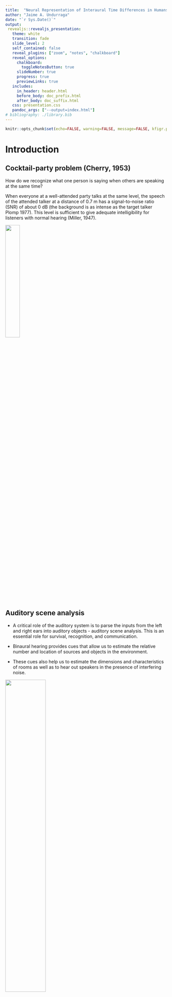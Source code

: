 ```yaml
---
title:  "Neural Representation of Interaural Time Differences in Humans – the ITD damping function"
author: "Jaime A. Undurraga"
date: "`r Sys.Date()`"
output: 
 revealjs::revealjs_presentation:
   theme: white
   transition: fade
   slide_level: 2
   self_contained: false
   reveal_plugins: ["zoom", "notes", "chalkboard"]
   reveal_options:
     chalkboard: 
       toggleNotesButton: true
     slideNumber: true
     progress: true
     previewLinks: true
   includes:
     in_header: header.html
     before_body: doc_prefix.html
     after_body: doc_suffix.html
   css: presentation.css
   pandoc_args: ["--output=index.html"] 
# bibliography: ./library.bib  
---
```


```r
knitr::opts_chunk$set(echo=FALSE, warning=FALSE, message=FALSE, kfigr.prefix=TRUE, kfigr.link=TRUE, comment=NA)


```

# Introduction

## Cocktail-party problem (Cherry, 1953)

How do we recognize what one person is saying when others are speaking at the same time?

When everyone at a well-attended party talks at the same level, the speech of the attended talker at a distance of 0.7 m has a signal-to-noise ratio (SNR) of about 0 dB (the background is as intense as the target talker Plomp 1977). 
This level is sufficient to give adequate intelligibility for listeners with normal hearing (Miller, 1947).

![](./figures/cocktail_party_effect.png){width=30%}

## Auditory scene analysis
- A critical role of the auditory system is to parse the inputs from the left and right ears into auditory objects - auditory scene analysis. This is an essential role for survival, recognition, and communication.

- Binaural hearing provides cues that allow us to estimate the relative number and location of sources and objects in the environment.

- These cues also help us to estimate the dimensions and characteristics of rooms as well as to hear out speakers in the presence of interfering noise.


![](./figures/casa_Grothe_2010.png){width=50%}

Grothe et al. (2010)

<!-- ##  -->

<!-- >- When the speech sources are spatially separated, normal listeners can perceptually segregate and selectively attend to the source of interest if the sounds arrive from the same location - **spatial release from masking (SRM) ** (Freyman et al., 1999; Brungart, 2001; Freyman -->
<!-- et al., 2001; Hawley et al., 2004) -->


<!-- >- This task is extreamly challenging for listeners with sensorineural hearing loss (with or without hearing aids) or with cochlear implants (Loizou et al., 2009; Marrone et al., 2008). -->


<!-- >- Moreover, listeners with "normal" hearing and elder listeners experience great difficulty when listening in the presence of background noise (Ruggles et al., 2011; Swaminathan et al., 2015; Gallun et al., 2013). -->

<!-- >- Hearing impaired listeners with symmetric binaural hearing often demonstrate reduced SRM primarily due to increased thresholds in spatially separated conditions (Arbogast et al., 2005; Marrone et al., 2008b; Best et al., 2012) -->


## Which features are conveyed by speech sounds?

- Temporal fine structure (TFS)
- Envelope information (ENV)

![](./figures/temporal-example.png){width=70%}


## Binaural cues

When listening to sounds, we rely on three mechanisms for both sound localization and auditory scene analysis 

- Interaural level differences (ILDs)
- Interaural time differences (ITDs)
- Interaural coherence

![](./figures/itd_ild_cartoon.png){width=60%}

## Temporal fine structure and envelope ITDs

![](./figures/itd_env_0_5.png)  ![](./figures/itd_env_2_0.png)

Why ITDs?

- Speech reception thresholds (SRTs) can **improve up to 10 dB** when sources are separated in space (Hawley et al., 2004).
- Binaural hearing **improves tolerance in reverberating environments** (Harris and Reitz, 1985)
- **Binaural hearing abilities decrease with advancing age**  (Ross, 2008; 2007, Vercammen et al. 2018). 


What about long ITDs?

- Longer ITDs become relevant in reverberation and for integration of multiple sources
- ITDs in the envelope of common amplitude modulation may become the cue for broadband noise stimuli with long ITD (beyond the range for sound localization)
- Robust lateralization has been shown for long ITD of up to 20 ms (only possible below 1500 Hz; (Mossop and Culling, 1998).



<!-- ## Localization using ITDs -->

<!-- <img class="fragment" data-fragment-index="0" src="./figures/azimuth_itd.png" width="40%"> -->
<!-- <img class="fragment" data-fragment-index="1" src="./figures/itd_ir.png" width="50%"> -->

<!-- <li class="fragment" data-fragment-index="2">  -->
<!-- ITDs within the physiological range experienced by human listeners are about ±760 μs; (e.g. Constan and Hartmann (2003) and Hartmann and Macaulay (2014)) </li> -->

<!-- <li class="fragment" data-fragment-index="3"> -->
<!-- ITDs (using fine structure) are useful for frequencies below  1500 Hz -->
<!-- </li> -->

<!-- <li class="fragment" data-fragment-index="4"> -->
<!-- ITDs in the envelope of the signal are also used to determine the location of a source in both lower and higher frequencies. -->
<!-- </li> -->


<!-- ## The precedence effect -->

<!-- <img src="./figures/precedence_effect_cartoon.png" width="80%"> -->
<!-- <br> -->
<!-- (Dietz et al. 2013) -->

<!-- <li class="fragment" data-fragment-index="0">  -->
<!-- A single auditory event is perceived at the direction of the first direct wave front (2 and 50 ms later, even when reflections are 10 dB louder) -->
<!-- </li> -->

<!-- <li class="fragment" data-fragment-index="1"> -->
<!-- Asymmetric hearing loss, hearing impairment and ageing negatively affect the precedence effect (Akeroyd and Guy, -->
<!-- 2011). This can only partially restored by hearing aids. -->
<!-- </li> -->
 
<!-- # Binaural processing and speech understanding -->

<!-- ## Binaural Redundancy -->

<!-- - Loudness doubles when the two ears are used instead of one ear for a sound coming from the front of the listener (a single ear would require an increase of about 10 dB; Fletcher and Munson, 1933) -->

<!-- - Just noticeable differences in intensity and frequency improve with signal redundancy -->

<!-- - Speech recognition in the presence of background noise improves (Marrone 2008, Neher 2009) -->

<!-- - Hearing impairment may lead to a slightly weaker binaural benefit in patients  (Dillon, 2001) -->

<!-- - Binaural stimulation sounds can be louder than with a monaural presentation without causing discomfort (even true for CI-treated patient) -->

<!-- ## Binaural Release from Masking (or Binaural Squelch; or Hirsh effect) -->

<!-- <img class="fragment" data-fragment-index="0" src="./figures/bmld_cartoon_n0s0.png" width="45%" data-audio-src="./audio/convolved/sinusoidal_arctic_a0002_d_type_noise_target_0_d1_0_d2_0_snr_-10.wav" data-audio-advance=-1 data-audio-advance=-1 > -->
<!-- <img class="fragment" data-fragment-index="1" src="./figures/bmld_cartoon_n0spi.png" width="45%" data-audio-src="./audio/convolved/sinusoidal_arctic_a0002_d_type_noise_target_0_d1_90_d2_-90_snr_-10.wav" data-audio-advance=-1 data-audio-advance=-1> -->

<!-- <li class="fragment" data-fragment-index="2"> Binaural release from masking may improve detection threshold up to about 16 dB for frequencies around 250 Hz and around 3 dB at 1500 Hz </li> -->

<!-- ## Spatial Release from Masking   -->

<!-- <img class="fragment" data-fragment-index="0" src="./figures/bmld_cartoon_srm_front.png" width="45%" data-audio-src="./audio/convolved/convolved_arctic_a0002_d_type_speech_target_0_d1_0_d2_0_snr_0.wav" data-audio-advance=-1 data-audio-advance=-1 > -->
<!-- <img class="fragment" data-fragment-index="1" src="./figures/bmld_cartoon_srm.png" width="45%" data-audio-src="./audio/convolved/convolved_arctic_a0002_d_type_speech_target_0_d1_-80_d2_80_snr_0.wav" data-audio-advance=-1 data-audio-advance=-1> -->

<!-- <li class="fragment" data-fragment-index="2">  -->
<!-- Binaural release from masking may improve detection thresholds up to 12 dB for multiple speech interferers (Jones and Litovsky, 2011), and facilitates source segregation provided that streaming can build up and natural onset cues are present (Drennan, Gatehouse, and Lever, 2003). -->
<!-- </li> -->

<!-- <li class="fragment" data-fragment-index="3">  -->
<!-- Segregation is always better for the combination of both ITDs and ILDs cues (Culling, Hawley, and Litovsky 2004) -->
<!-- </li> -->

<!-- <li class="fragment" data-fragment-index="4">  -->
<!-- A separation of only 10° between two voices is already strong enough to allow segregation  (Brungart and Simpson, 2007). -->
<!-- </li> -->


<!-- <li class="fragment" data-fragment-index="5"> ITD is a critical spatial cue for sound localization and speech perception in noise (Bronkhorst & -->
<!-- Plomp, 1988; Wightman & Kistler, 1992). -->
<!-- </li> -->

<!-- # Autditory Pathway -->

<!-- ## -->


<!-- ![](./figures/spectrogram_cheap.png){width=60%} ![](./figures/raster.png){width=35%} -->


<!-- ## Auditory pathway -->

<!-- ![](./figures/auditory_pathway.png){width=50%} -->

<!-- (Amunts, K. et al. 2012) -->


## Aims

The aims of this study are: 

- To assess the neurophysiological basis for envelope encoding of low frequency sounds to sounds with ITDs within and outside the ethological range.
- To evaluate objective measurements of binaural processing using EEG and fNIRS. 
- To infer the underlying mechanisms for ITD processing in human listeners.


<!-- # Neurophysiological binaural processing in humans -->

<!-- ## Electroencephalogram (EEG) -->

<!-- ![](./figures/Luck_2005_erp.png){width=50%} -->
<!-- <img src="" width="60%"> -->

<!-- (From Luck 2005) -->


# Experiments


## EEG Experiments

![](./figures/eeg_setting.png){width="60%"}


- Binaural recordings were obtained from 10 NH participants.
- 64 + 2 + 2 channels recording (amplifier: Biosemi ActiveTwo system).
- Fs: 16384 kHz / 24 bits (Low-pass: 3 kHz)
- Denoising source separation (DSS)
- Hottelling T2 test for individual analysis
 

## Methods

Objective measures of binaural processing can be obtained by using stimuli where the temporal structure is manipulated so that the perceived location of the sound image changes periodically (e.g. 6.7 Hz) over time. 

![](./figures/stimulus_example.png){width=55%}


- Stimuli consisted of narrow-bandpass noise (300 - 700 Hz) at 75 dB SPL

## Methods

- By switching the "sound image" from left to right at 6.7 Hz, a strong steady-state response is evoked at that particular frequency

- ITMs: −0.5/ + 0.5 ms, −1.0/ + 1.0 ms, −1.5/ + 1.5 ms, −2.0/ + 2.0 ms, −2.5/ + 2.5 ms, −3.0/ + 3.0 ms, −4.0/ + 4.0 ms


<ul class="fragment" data-fragment-index="1" style="text-align: center">
<video width="320" height="240" controls source src="./figures/example0.5_-0.5.mp4" type="video/mp4">
</ul>


<!-- ## Neural representation of asymmetric interaural time modulations (ITMs) -->

<!-- - ITMs: 0/ + 0.5 ms, 0/ + 1.5 ms, 0/ + 2.0 ms, 0/ + 3.0 ms, 0/ + 4.0 ms. -->

<!-- <img src="./figures/average-itds-zero-ref.png" width="40%"> -->
<!-- <img src="./figures/itm-fr-asym-scalp.png" width="11%"> -->


<!-- ##  -->

<!-- <img src="./figures/itm-fr-coherence-zero-ref-gfp.png" width="40%"> -->
<!-- <img src="./figures/itm-fr-zero-ref-diff.png" width="35%"> -->



<!-- # Testing the independence of ITD detectors -->

<!-- ## -->
<!-- - ITMs: −0.5/ + 0.5 ms -->

<!-- <img src="./figures/neural_density_stern_shear_itd_-0.5.png" width="45%"> -->
<!-- <img src="./figures/neural_density_stern_shear_itd_0.5.png" width="45%"> -->

<!-- - the ITM between −0.5 ms and −0.5 ms should be less adapted (different neural activation) -->

<!-- ## -->
<!-- - ITMs: −0.5/ + 1.5 ms -->

<!-- <img src="./figures/neural_density_stern_shear_itd_-0.5.png" width="45%"> -->
<!-- <img src="./figures/neural_density_stern_shear_itd_1.5.png" width="45%"> -->

<!-- - the ITM between −0.5 ms and 1.5 ms should be more adapted (common neural activation) -->

<!-- ## -->
<!-- - ITMs: +0.5/ + 1.5 ms. -->

<!-- <img src="./figures/neural_density_stern_shear_itd_0.5.png" width="45%"> -->
<!-- <img src="./figures/neural_density_stern_shear_itd_1.5.png" width="45%"> -->

<!-- - the ITM between +0.5 ms and +1.5 ms should be less adapted (different neural activation) -->



<!-- ## Results  -->

<!-- <div class="column" style="float:left; width:50%; text-align: center"> -->
<!-- <img src="./figures/itm-fr-adaptation-gfp.png" width="70%"> -->
<!-- </div> -->

<!-- <div class="column" style="float:right; width:50%; text-align: center"> -->
<!-- <img src="./figures/itm-fr-adaptation-gfp-diff.png" width="80%"> -->
<!-- </div> -->

<!-- <img src="./figures/Salminen_2018.png" width="30%"> -->
<!-- <br> -->
<!-- Salminen et al. 2018 -->

## Neural representation of symmetric ITMs

![](./figures/average-itds-coherence.png){width=50%} ![](./figures/scalp_map_coherence.png){width=8.2%}




## Neural representation of symmetric ITMs

- ITMs: −0.5/ + 0.5 ms, −1.0/ + 1.0 ms, −1.5/ + 1.5 ms, −2.0/ + 2.0 ms, −2.5/ + 2.5 ms, −3.0/ + 3.0 ms, −4.0/ + 4.0 ms

![](./figures/itm-fr-coherence-gfp.png){width=50%} ![](./figures/itm-fr-coherence.png){width=33%} 

- Significant effect of the ITM (F(7,56.4) = 6.6, p < 0.001).


# FNIRs Experiment

## Functional near-infrared spectroscopy (fNIRS)


- Neuroimaging technique for measuring brain activity.
- It uses light to measures the change in concentration of haemoglobin in blood: a proxy measure of total local neural activity (similar to fMRI).



![](./figures/fnirs_diagram.png){width=20%} ![](./figures/oxygenated_deoxygenated_blood.jpg){width=20%} ![](./figures/fNIRS.jpeg){width=20%} ![](./figures/tipical_fNIR_bold_response.png){width=20%}


- The brain needs oxygen to function. Blood carries oxygen to the brain as fuel for your neurons. 
 
- When a region of the brain requires more energy, additional oxygenated blood is pumped to the area.

- As the brain uses oxygen, haemoglobin (carrying O2) gets de-oxygenated (it turns bluish). 
 
- fNIRs provides an estimation of oxygenated and de-oxygenated levels which is used as proxy measurement for brain activity.

## Methods

- 10 Participants
- Same ITMs as in EEG: −0.5/ + 0.5 ms, −1.0/ + 1.0 ms, −1.5/ + 1.5 ms, −2.0/ + 2.0 ms, −2.5/ + 2.5 ms, −3.0/ + 3.0 ms, −4.0/ + 4.0 ms **(6.7 Hz)**
- Stimuli consisted of narrow-bandpass noise (300 - 700 Hz) at 75 dB SPL
- fNIRs were elicited by presenting 25 trials of 6 seconds separated by 15-30 s of silence.
- 16 LED light sources and 16 avalanche photo-diode light detectors (NIRScout, NIRX, Germany)
- Fs: 7 Hz



## Results 

![](./figures/fnirs_average_hbo_hbr.jpg){width=30%} ![](./figures/fnirs_itd_hbo.jpg){width=50%}


## Results 

![](./figures/fnirs_optodes_responses.jpg){width=100%}

## EEG and fNIRS

![](./figures/robust_correlation_eeg_fnirs.png){width=50%}

<!-- ## Results -->

<!-- - The damping pattern may result by the trade-off between conflicting envelope and fine structure ITD.  -->
<!-- Whilst the envelope has a consistent ITD across all conditions, the interaural phase difference (IPD) of the 500 Hz carrier does not. -->
<!-- </div> -->

<!-- <div class="column" style="float:left; width:60%; text-align: left"> -->
<!-- <img class="fragment" data-fragment-index="1" src="./figures/itd_env_0_5.png" width="40%"> -->
<!-- <img class="fragment" data-fragment-index="2" src="./figures/itd_env_1_0.png" width="40%"> -->

<!-- <img class="fragment" data-fragment-index="3" src="./figures/itd_env_1_5.png" width="40%"> -->
<!-- <img class="fragment" data-fragment-index="4" src="./figures/itd_env_2_0.png" width="40%"> -->
<!-- </div> -->


<!-- <li class="fragment" data-fragment-index="1"> -->
<!-- At −0.5/ + 0.5 ms (−90 ◦ / 90 ◦ IPD), the IPD of the centre frequency is consistent with the envelope ITD. -->
<!-- </li> -->

<!-- <li class="fragment" data-fragment-index="2"> -->
<!-- At −1.0/ + 1.0 ms (−180 ◦ / 180 ◦ IPD), the IPD of the centre frequency is ambiguous. -->
<!-- </li> -->

<!-- <li class="fragment" data-fragment-index="3"> -->
<!-- At −1.5/ + 1.5 ms (−270 ◦ / 270 ◦ IPD), the IPD of the centre frequency is conflicting with the envelope ITD, i.e. the fine structure IPD leads in the right ear whilst the envelope ITD leads on the left ear. -->
<!-- </li> -->

<!-- <li class="fragment" data-fragment-index="4"> -->
<!-- At −2.0/ + 2.0 ms (−360 ◦ / 360 ◦ IPD), there is not IPD in the fine structure at the centre frequency, and so no conflicting cues. -->
<!-- </li> -->


<!-- ## Neural representation from a model -->

<!-- <div class="column" style="float:left; width:50%; text-align: right"> -->
<!-- <img src="./figures/ave_adapted_neural_activity_pi_limit_probe_-0.5_800.0_1400.0.png" width="100%"> -->
<!-- <br> -->
<!-- Activation difference using Salminen  $\pi$-limit -->

<!-- <img src="./figures/ave_adapted_neural_activity_pi_limit_probe_-0.5_300.0_700.0.png" width="100%"> -->
<!-- <br> -->
<!-- Activation difference using Salminen  $\pi$-limit -->
<!-- </div> -->


<!-- <div class="column" style="float:right; width:50%; text-align: center"> -->
<!-- <img src="./figures/ave_adapted_neural_activity_pi_limit_undurraga_sym.png" width="100%"> -->
<!-- <br> -->
<!-- Activation difference my data (rms) activity $\pi$-limit -->
<!-- </div> -->


<!-- ## Predicted average neural activity -->

<!-- <div class="column" style="float:left; width:45%; text-align: right"> -->
<!-- <img src="./figures/rms_neural_activity_pi_limit.png" width="80%"> -->
<!-- <br> -->
<!-- Average activity $\pi$-limit (stimuli leading on left) -->
<!-- <br> -->
<!-- <img src="./figures/rms_diff_neural_activity_pi_limit.png" width="80%"> -->
<!-- <br> -->
<!-- Activation difference (rms) activity $\pi$-limit -->
<!-- </div> -->


<!-- <div class="column" style="float:right; width:45%; text-align: right"> -->
<!-- <img src="./figures/rms_neural_activity_stern_shear.png" width="80%"> -->
<!-- <br> -->
<!-- Average activity central weighting (stimuli leading on left) -->
<!-- <br> -->
<!-- <img src="./figures/rms_diff_neural_activity_stern_shear.png" width="80%"> -->
<!-- <br> -->
<!-- Activation difference (rms) central weighting -->
<!-- </div> -->


<!-- ## -->

<!-- <img class="fragment" data-fragment-index="1" src="./figures/instantaneous_itd.png" width="100%"> -->


## Conclusions 

> - EEG responses to ITMs could be reliable recorded from all participants across conditions.
> - fNIRs responses to ITMs are only clear at group level.
> - Both, EEG and fNIRs show a similar ITMs damping function pattern to long ITDs. 
> - The damping function may reflect the interaction between two neural mechanisms interacting (TFS and ENV ITDs)



## Acknowledgments

- Australian Research Council [project number FL160100108]
- Thanks to you for "listening"

Australian Research Council (FL160100108)

Collaborators 

![](./figures/robert_luke.jpg){width=20%}  ![](./figures/jessica_monagan.jpg){width=19.5%}


![](./figures/David_McAlpine.png){width=40%}  

<!-- ## References -->